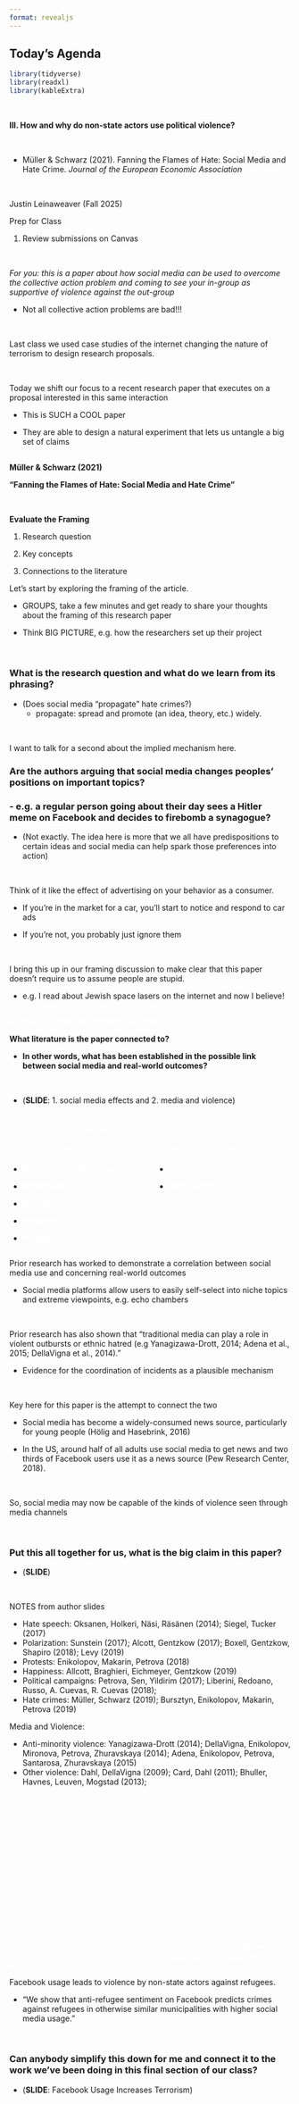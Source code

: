 ```yaml
---
format: revealjs
---
```


## Today's Agenda {background-image="Images/00-Leviathan_Cover_55.png" .center}

```r
library(tidyverse)
library(readxl)
library(kableExtra)
```

<br>

**III. How and why do non-state actors use political violence?**

<br>

- Müller & Schwarz (2021). Fanning the Flames of Hate: Social Media and Hate Crime. *Journal of the European Economic Association*

<br>

::: r-stack
Justin Leinaweaver (Fall 2025)
:::

::: notes
Prep for Class

1. Review submissions on Canvas

<br>

*For you: this is a paper about how social media can be used to overcome the collective action problem and coming to see your in-group as supportive of violence against the out-group*

- Not all collective action problems are bad!!!

<br>

Last class we used case studies of the internet changing the nature of terrorism to design research proposals.

<br>

Today we shift our focus to a recent research paper that executes on a proposal interested in this same interaction

- This is SUCH a COOL paper

- They are able to design a natural experiment that lets us untangle a big set of claims

:::



## {background-image="Images/00-Leviathan_Cover_55.png" .center}

::: {.r-fit-text}

**Müller & Schwarz (2021)**

**"Fanning the Flames of Hate: Social Media and Hate Crime"**

<br>

**Evaluate the Framing**

1. Research question

2. Key concepts

3. Connections to the literature

:::

::: notes

Let's start by exploring the framing of the article.

- GROUPS, take a few minutes and get ready to share your thoughts about the framing of this research paper

- Think BIG PICTURE, e.g. how the researchers set up their project

<br>

### What is the research question and what do we learn from its phrasing?
- (Does social media "propagate" hate crimes?)
    - propagate: spread and promote (an idea, theory, etc.) widely.
    
<br>

I want to talk for a second about the implied mechanism here.

### Are the authors arguing that social media changes peoples' positions on important topics?

### - e.g. a regular person going about their day sees a Hitler meme on Facebook and decides to firebomb a synagogue?

- (Not exactly. The idea here is more that we all have predispositions to certain ideas and social media can help spark those preferences into action)

<br>

Think of it like the effect of advertising on your behavior as a consumer.

- If you're in the market for a car, you'll start to notice and respond to car ads

- If you're not, you probably just ignore them

<br>

I bring this up in our framing discussion to make clear that this paper doesn't require us to assume people are stupid.

- e.g. I read about Jewish space lasers on the internet and now I believe!

:::




## {background-image="Images/08-1-open_book.jpg"}

::: {.r-fit-text}

[**What literature is the paper connected to?**]{style="color:white;"}

:::

::: notes

**What literature is the paper connected to?**

- **In other words, what has been established in the possible link between social media and real-world outcomes?**

<br>

- (**SLIDE**: 1. social media effects and 2. media and violence)

:::




## {background-image="Images/08-1-open_book.jpg"}

::: {.r-fit-text}

[**What literature is the paper connected to?**]{style="color:white;"}

:::

:::: {.columns}
::: {.column width="50%"}
[**Social media effects:**]{style="color:white;"}

- [Hate speech and crimes]{style="color:white;"}

- [Polarization]{style="color:white;"}

- [Protests]{style="color:white;"}

- [Happiness]{style="color:white;"}

- [Political campaigns]{style="color:white;"}
:::

::: {.column width="50%"}
[**Traditional media effects:**]{style="color:white;"}

- [Violence]{style="color:white;"}

- [Ethnic hatred]{style="color:white;"}
:::
::::

::: notes

Prior research has worked to demonstrate a correlation between social media use and concerning real-world outcomes

- Social media platforms allow users to easily self-select into niche topics and extreme viewpoints, e.g. echo chambers

<br>

Prior research has also shown that "traditional media can play a role in violent outbursts or ethnic hatred (e.g Yanagizawa-Drott, 2014; Adena et al., 2015; DellaVigna et al., 2014)."

- Evidence for the coordination of incidents as a plausible mechanism

<br>

Key here for this paper is the attempt to connect the two

- Social media has become a widely-consumed news source, particularly for young people (Hölig and Hasebrink, 2016)

- In the US, around half of all adults use social media to get news and two thirds of Facebook users use it as a news source (Pew Research Center, 2018).

<br>

So, social media may now be capable of the kinds of violence seen through media channels

<br>

### Put this all together for us, what is the big claim in this paper?

- (**SLIDE**)

<br>

NOTES from author slides

- Hate speech: Oksanen, Holkeri, Näsi, Räsänen (2014); Siegel, Tucker (2017)
- Polarization: Sunstein (2017); Alcott, Gentzkow (2017); Boxell, Gentzkow, Shapiro (2018); Levy (2019)
- Protests: Enikolopov, Makarin, Petrova (2018) 
- Happiness: Allcott, Braghieri, Eichmeyer, Gentzkow (2019)
- Political campaigns: Petrova, Sen, Yildirim (2017); Liberini, Redoano, Russo, A. Cuevas, R. Cuevas (2018);
- Hate crimes: Müller, Schwarz (2019); Bursztyn, Enikolopov, Makarin, Petrova (2019)

Media and Violence:

- Anti-minority violence: Yanagizawa-Drott (2014); DellaVigna, Enikolopov, Mironova, Petrova, Zhuravskaya (2014);
Adena, Enikolopov, Petrova, Santarosa, Zhuravskaya (2015)
- Other violence: Dahl, DellaVigna (2009); Card, Dahl (2011); Bhuller, Havnes, Leuven, Mogstad (2013);

:::



## {background-image="Images/14_1-Facebook_Terrorists2_v2.png" .center}

<br>

<br>

<br>

<br>

<br>

<br>

<br>

<br>

[**"We show that anti-refugee sentiment on Facebook predicts crimes against refugees in otherwise similar municipalities with higher social media usage" (abstract)**]{style="color:white;"}

::: notes

Facebook usage leads to violence by non-state actors against refugees.

- "We show that anti-refugee sentiment on Facebook predicts crimes against refugees in otherwise similar municipalities with higher social media usage."

<br>

### Can anybody simplify this down for me and connect it to the work we've been doing in this final section of our class?

- (**SLIDE**: Facebook Usage Increases Terrorism)

:::



## {background-image="Images/14_1-Facebook_Terrorists2_v2.png" .center}

<br>

<br>

<br>

<br>

<br>

<br>

<br>

<br>

<br>

::: {.r-fit-text}

[**Facebook Usage Increases Terrorism**]{style="color:white;"}

:::
::: notes

I know the article doesn't invoke the T-word, but let's talk about it for a sec.

<br>

### How do the "hate crimes" explained in this paper compare to our class definitions of terrorism?

:::



## {background-image="Images/00-Leviathan_Cover_55.png" .center}

::: {.r-fit-text}

**Müller & Schwarz (2021)**

**"Fanning the Flames of Hate: Social Media and Hate Crime"**

<br>

1. Research question &#8594; Literature

2. Literature + Intuition &#8594; Theory

3. Theory &#8594; Testable implications

4. Testable implications &#8594; Data

:::

::: notes

I know the paper dives into the empirics before discussing the model, but I want us to stay on track with our more standard approach

- We are very much trying to reinforce the process of science and research in your minds

<br>

- Research question leads to a specific literature,

- Literature and intuition produces a theory,

- Theory produces testable implications, and

- Testable implications can be examined with data

<br>

### Any questions on this general process?

<br>

**SLIDE**: We've talked about the question and the literature so now we need to focus in on the theory!

:::



## {background-image="Images/00-Leviathan_Cover_55.png" .center}

::: {.r-fit-text}

**Müller & Schwarz (2021)** 

**"Fanning the Flames of Hate: Social Media and Hate Crime"**

<br>

**Potential Mechanisms**

1. Information Exchange

2. Persuasion

3. Coordination

4. Local Spillovers

:::

::: notes

Section 3.6 proposes four "potential mechanisms" connecting social media and hate crimes

### Explain each one of these to me.

### - Don't focus on what they found in the analysis yet, just clarify each story for us.

<br>

- Information Exchange: People learn about locations of refugees on social media

- Persuasion: People’s opinion about refugees is changed by social media

- Coordination: Attacks against refugees are coordinated on social media

- Local Spillovers: Social media inspire copy-cat attacks

<br>

### Everybody clear on these four mechanisms?

<br>

Alright, lets' translate these into our usual diagram of interests, institutions and interactions

- Go!

<br>

*Report Back!*

<br>

**SIDE**: My version

:::



## {background-image="Images/00-Leviathan_Cover_55.png" .center .smaller}

**Interests**

- Non-state actors &rarr; To harm the out-group (refugees)

**Institutions**

- Domestic law strongly forbids hate crimes and makes these actions costly

**Interactions**

- Social media can overcome the collective action problem (willingness to break the law) by:
    - Providing location **information** for refugees,
    - **Persuading** these actors that the threat is real, serious and shared
    - **Coordinating** the group's future actions, and
    - Demonstrating the in-group is willing to use violence (**local spillovers**)

::: notes

Fundamentally, as discussed at the bottom of p4, this is about:

1. Overcoming collective action problems, and 

2. Learning that your in-group is supportive of violence against the out-group.

<br>

### What do we think of the model? 

### - Logical and persuasive or not?

<br>

I want to return for a sec to our framing discussion at the start

- This model is NOT about social media brainwashing the innocent

- This model is about social media providing the boost that pushes a person who is open to violence across the line

- This is scary and WAY harder to police

<br>

Let's talk data!

### What is the key outcome the paper is trying to explain?
- (**SLIDE**)

:::



## {background-image="Images/00-Leviathan_Cover_55.png" .center}

:::: {.columns}
::: {.column width="50%"}
![](Images/14_2-Muller2021-Fig1.png)
:::

::: {.column width="50%"}

<br>

**Anti-Refugee Incidents**

- Source: Amadeu Antonio Foundation and Pro Asyl (pro asylum NGO)

- All incidents geo-coded for location (municipality)

- 3,335 incidents (Jan 2015 - Feb 2017)
:::
::::

::: notes

The key outcome here is the variation in "incidents" against refugees

- 2,226 incidents of property damage to refugee homes, 

- 534 cases of assault, 

- 339 incidents during anti-refugee protests, and 

- 225 cases of arson

<br>

### Why do the authors argue this is "high quality" data? (2137)

1. Each entry has a clearly indicated source.
    - Nearly half of the incidents in the dataset are reported by the federal government in response to inquiries by the left-wing party “Die Linke.” 
    - Other sources include police reports and national or local media outlets. 

2. We hand-checked a random sample of 100 incidents and found their coding accurately reflected the information reported in the respective source.

<br>

### What are the key predictors the paper is using to explain these outcomes?
- (**SLIDE**)

:::



## {background-image="Images/00-Leviathan_Cover_55.png" .center}

:::: {.columns}
::: {.column width="50%"}
![](Images/14_1-Muller2021-Facebook_Example.png)
:::

::: {.column width="50%"}

<br>

**Facebook Data**

- Source: Facebook page for the AfD

- 93k individuals: 176k posts, 290k comments, 510k likes

- Predictor 1: Anti-refugee sentiment
:::
::::

::: notes

- Case: Germany and the right-wing party Alternative für Deutschland (Afd)

- P1: We use the number of posts mentioning refugees as a proxy for anti-refugee
sentiment
    - Many posts exhibit clearly negative language towards refugees

<br>

**SLIDE**: Example of an anti-refugee sentiment scraped from Facebook

:::



## {background-image="Images/00-Leviathan_Cover_55.png" .center}

"Maybe there is a plot for [**German genes**]{style="color:darkred;"} to be exterminated by the large [**streams of refugees**]{style="color:darkred;"}. But what could be the [**reason**]{style="color:darkred;"}, [revenge for] [**WW2**]{style="color:darkred;"}?"

::: notes

**Everybody clear on the first predictor?**

<br>

### Any concerns about the validity and reliability of this kind of sentiment coding?

<br>

### - According to the researchers, what problem do they have with flagging all posts that mention refugees (p2139)?

- "A potential downside of this approach is that we may inadvertently tag posts that do not express negative sentiments towards refugees. However, a careful content analysis of posts and comments reveals that the overwhelming majority appear to agree with the positions of the AfD. This is perhaps unsurprising given that only people who “like” the AfD Facebook page will be informed about new posts. Critics, on the other hand, have a strong incentive not to indicate publicly that they “like” the party" (2139).

<br>

I do wish they had undertaken a broader analysis of their own data to be more certain that "refugee" is always negative in their data

- Although it really does seem like a very safe bet

:::



## {background-image="Images/00-Leviathan_Cover_55.png" .center}

:::: {.columns}
::: {.column width="50%"}
![](Images/14_1-Muller2021-Facebook_Example.png)
:::

::: {.column width="50%"}
**Facebook Data**

- Source: Facebook page for the AfD

- 93k individuals: 176k posts, 290k comments, 510k likes

- Predictor 1: Anti-refugee sentiment

- Predictor 2: Number of AfD users in municipality
:::
::::

::: notes

P2: We use the number of AfD users in a municipality as the a proxy for the exposure to anti-refugee content

- So, the idea here is that anti-refugee comments on Facebook in municipalities with more AfD members = violence

<br>

### Make sense?

:::



## {background-image="Images/00-Leviathan_Cover_55.png" .center}

![](Images/14_1-Figure2.png){style="display: block; margin: 0 auto"}

::: notes

Alright, let's talk about Figure 2!

**What does this line plot show us?**

- **x and y axes?**

<br>

Figure 2:

- The total number of AfD Facebook page posts about refugees and the number of antirefugee incidents across time

- "Weeks with more refugee posts also tend to have more antirefugee events."

- "Both series clearly spike during salient events related to refugees, such as Angela Merkel’s widely reported statement “Wir schaffen das” (“We can do this”) during a press conference on the challenges of the refugee situation. 

- A simple time series regression of refugee attacks on AfD posts yields a R2 of
0.34 (unreported).

<br>

### Is this evidence that the model is useful? Why or why not?

- What we have here is a highly suggestive correlation, not evidence of causation

- In addition, this is not a clear test of the specific mechanisms raised in the model (overcoming collective action, in-group sentiments about violence)

<br>

### How do the authors try to establish a causal effect of social media and violence?

- (**SLIDE**: Internet outages as a natural experiment!)

:::



## {background-image="Images/00-Leviathan_Cover_55.png" .center}

:::: {.columns}
::: {.column width="50%"}
![](Images/14_2-Muller2021-Outages.png)
:::

::: {.column width="50%"}

<br>

**Internet Outages**

1. Internet Outages > 24 hours, wide impact (Source: Heise.de)

2. Facebook Outages: 8 weeks of major Facebook outages
:::
::::

::: notes

This is pretty darn clever!

- If Facebook is the coordinating mechanism that pushes people over the edge, and

- We have data on AfD users in each municipality, and

- We have data on when the internet wasn't working in a municipality...

<br>

We can try to explain antirefugee incidents in districts with similar numbers of AfD members but compare no internet to with internet.

<br>

### Make sense?

:::



## {background-image="Images/00-Leviathan_Cover_55.png" .center}

![](Images/14_1-Fig4.png){style="display: block; margin: 0 auto"}

::: notes

Figure 4 represents our baseline understanding of the relationship

- Here we see the relationship between the number of refugee posts in a municipality and the probability of an attack on refugees

- On the left, only the municipalities with lots of AfD members

- On the right, only the municipalities with small numbers of AfD members

<br>

### Is everybody clear on how to read this visualization?

### - What does each point represent?

### - What does the dashed line represent?

<br>

### So, what do we learn from this?

- (The AfD is a violent organization!)
    - Terrorism anyone?
    
:::




## {background-image="Images/00-Leviathan_Cover_55.png" .center}

![](Images/14_1-Fig5b.png){style="display: block; margin: 0 auto"}

::: notes

Figure 5b is the key to establishing a causal relationship.

<br>

### What do we learn from this?

- When you turn off the internet or Facebook, the violence caused by AfD members plummets AND is no longer related to the number of angry facebook posts nationwide!

- "To establish causality, we exploit exogenous variation in major internet and Facebook outages, which fully undo the correlation between social media and hate crime."

<br>

### Questions on this?

:::



## {background-image="Images/00-Leviathan_Cover_55.png" .center}

![](Images/14_2-Muller2021-Conclusions1.png){style="display: block; margin: 0 auto"}

::: notes

The authors argue that their test, and others we didn't have time to get into today, support only some of their proposed mechanisms

<br>

They discard "information exchange" because the posts they reviewed showed that location information was only common in references to politicians and crimes that already happened

- Not used to identify refugee targets

<br>

They discard "persuasion" because it seems wildly unlikely that someones' xenophobia would turn off like a light switch when the internet goes out.

- People’s attitudes do not change on a week-to-week basis

<br>

They find additional support for the coordination mechanism in one of the regressions that examines the number of perpetrators to a crime

- Social media posts tend to produce crimes by groups of AfD members, not lone wolf attacks

<br>

They also find support for spillover attacks using a regression that focuses on crimes in neighboring municipalities

- Just like the research on war being contagious, they find that AfD crimes tend to inspire neighboring municipality crimes

:::



## {background-image="Images/14_1-Facebook_Terrorists2_v2.png" .center}

::: notes

**Bottom line, does this paper demonstrate a convincing link between facebook usage and terrorist incidents? Why or why not?**

:::



## For Next Class {background-image="Images/00-Leviathan_Cover_55.png" .center}

<br>

### Brainstorming a research question that explores the intersection between terrorism and the internet


::: notes

Canvas Assignment: Brainstorming a Research Question

Reflect on our work this week exploring the intersection of terrorism and the internet in order to generate a research question that would lead to a useful research project (if a refresher is needed, see the Baglione chapter on research questions or re-read Huntington-Klein ch2).

1. What is your proposed research question?
2. Explain how that question can be answered, and
3. Explain how having that "answer will improve your understanding of how the world works" (3+ sentences)

<br>

### Questions on the assignment?

:::



##

old slides



## {background-image="Images/00-Leviathan_Cover_55.png" .center}

![](Images/14_1-Table1_controls.png){style="display: block; margin: 0 auto"}

::: notes

A big part of establishing causality vs correlation is to argue you have controlled for all of the relevant confounders in your model.

**Explain to me which of these you believe are confounders in the key relationship?**

- **e.g. alternative explanations considered?**

(Controls: We further find that the effect does not hold for sentiment unrelated to refugees; increases with user network interactions; and decreases with distracting news events.)

:::



## {background-image="Images/14_1-Facebook_Terrorists2_v2.png" .center}

::: notes

**Bottom line, does this paper demonstrate a convincing link between facebook usage and terrorist incidents? Why or why not?**

<br>

- **Not convinced these attacks on refugees are terrorism?**

- **Correlation but not causation?**

- **Other problems in the proposal?**

<br>

On Wednesday we examine the other current paper from these authors.

That one focuses on Twitter and the incidences of political violence.

:::